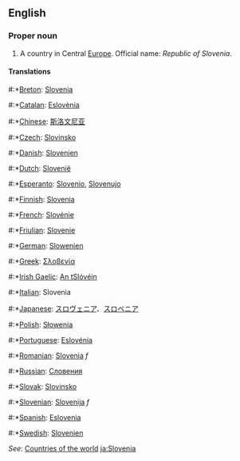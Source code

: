 ==English==

===Proper noun===
# A country in Central [[Europe]]. Official name: ''Republic of Slovenia''.

====Translations====
#:*[[Breton]]: [[Slovenia]]
#:*[[Catalan]]: [[Eslovènia]]
#:*[[Chinese]]: [[斯洛文尼亚]]
#:*[[Czech]]: [[Slovinsko]]
#:*[[Danish]]: [[Slovenien]]
#:*[[Dutch]]: [[Slovenië]]
#:*[[Esperanto]]: [[Slovenio]], [[Slovenujo]]
#:*[[Finnish]]: [[Slovenia]]
#:*[[French]]: [[Slovénie]]
#:*[[Friulian]]: [[Slovenie]]
#:*[[German]]: [[Slowenien]]
#:*[[Greek]]: [[Σλοβενία]]
#:*[[Irish Gaelic]]: [[An tSlóvéin]]
#:*[[Italian]]: Slovenia
#:*[[Japanese]]: [[スロヴェニア]]、[[スロベニア]]
#:*[[Polish]]: [[Słowenia]]
#:*[[Portuguese]]: [[Eslovénia]]
#:*[[Romanian]]: [[Slovenia]] ''f''
#:*[[Russian]]: [[Словения]]
#:*[[Slovak]]: [[Slovinsko]]
#:*[[Slovenian]]: [[Slovenija]] ''f''
#:*[[Spanish]]: [[Eslovenia]]
#:*[[Swedish]]: [[Slovenien]]

''See'': [[Countries of the world]]
[[ja:Slovenia]]